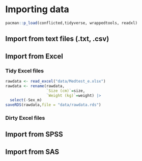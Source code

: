 # Importing data

```r
pacman::p_load(conflicted,tidyverse, wrappedtools, readxl)
```

## Import from text files (.txt, .csv)

## Import from Excel
### Tidy Excel files
```r
rawdata <- read_excel("data/Medtest_e.xlsx")
rawdata <- rename(rawdata,
                  `Size (cm)`=size,
                  `Weight (kg)`=weight) |> 
  select(-Sex_m)
saveRDS(rawdata,file = "data/rawdata.rds")
```

### Dirty Excel files

## Import from SPSS

## Import from SAS